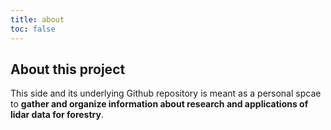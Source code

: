 ```yaml
---
title: about
toc: false
---
```


## About this project

This side and its underlying Github repository is meant as a personal spcae to **gather and organize information about research and applications of lidar data for forestry**.  